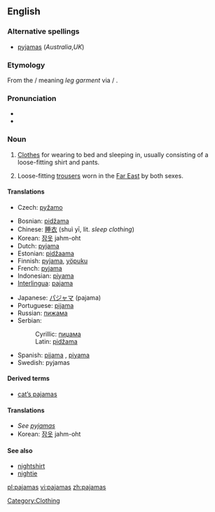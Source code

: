 <!-- NOTE: If you edit this page, please also edit "pyjamas" -->
==English==

===Alternative spellings===
* [[pyjamas]] (''Australia'',''UK'')

===Etymology===
From the {{etyl|fa}} {{fa-Arab|[[پايجامه]]}} {{IPA|/pɑjʤɑme}}/ meaning ''leg garment'' via {{etyl|ur}}/{{etyl|hi}} {{term|पैजामा|sc=Deva}}.

===Pronunciation===
* {{IPA|/pəˈdʒɑ.məz/}}
* {{audio|en-us-pajamas.ogg|Audio (US)}}

===Noun===
{{wikipedia}}
{{en-noun|-}} {{pluralonly}}

# {{US}} [[Clothes]] for wearing to bed and sleeping in, usually consisting of a loose-fitting shirt and pants.
# Loose-fitting [[trousers]] worn in the [[Far East]] by both sexes.

====Translations====
{{trans-top|clothes for wearing to bed and sleeping in}}
* Czech: [[pyžamo]] {{n}}
{{trans-mid}}
{{trans-bottom}}
{{top}}
* Bosnian: [[pidžama]] {{f|s}}
* Chinese: [[睡衣]] (shuì yī, lit. ''sleep clothing'')
* Korean: [[잠옷]] jahm-oht
* Dutch: [[pyjama]] {{m|s}}
* Estonian: [[pidžaama]]
* Finnish: [[pyjama]], [[yöpuku]] {{s}}
* French: [[pyjama]] {{m|s}}
* Indonesian: [[piyama]]
* [[Interlingua]]: [[pajama]]
{{mid}}
* Japanese: [[パジャマ]] (pajama)
* Portuguese: [[pijama]] {{m|s}}
* Russian: [[пижама]] {{f|s}}
* Serbian:
*: Cyrillic: [[пиџама]] {{f}} {{s}}
*: Latin: [[pidžama#Serbian|pidžama]] {{f}} {{s}}
* Spanish: [[pijama]] {{m}}, [[piyama]] {{f}}
* Swedish: pyjamas {{c|s}}
{{bottom}}

====Derived terms====
* [[cat's pajamas|cat’s pajamas]]

====Translations====
* ''See [[pyjamas#Translations|pyjamas]]''
* Korean: [[잠옷]] jahm-oht

====See also====
* [[nightshirt]]
* [[nightie]]

<!-- NOTE: If you edit this page, please also edit "pyjamas" -->

[[Category:Clothing]]

[[pl:pajamas]]
[[vi:pajamas]]
[[zh:pajamas]]